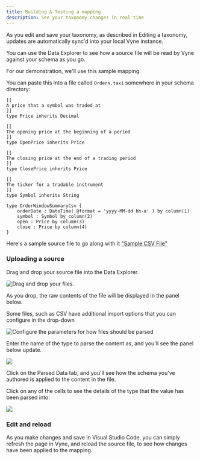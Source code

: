```yaml
---
title: Building & Testing a mapping
description: See your taxonomy changes in real time
---
```



As you edit and save your taxonomy, as described in <Link to="../editing-a-taxonomy">Editing a taxonomy</Link>, updates are automatically sync'd into your local Vyne instance.

You can use the Data Explorer to see how a source file will be read by Vyne against your schema as you go.

For our demonstration, we'll use this sample mapping:

You can paste this into a file called `Orders.taxi` somewhere in your schema directory:

```text
[[
A price that a symbol was traded at
]]
type Price inherits Decimal

[[
The opening price at the beginning of a period
]]
type OpenPrice inherits Price

[[
The closing price at the end of a trading period
]]
type ClosePrice inherits Price

[[
The ticker for a tradable instrument
]]
type Symbol inherits String

type OrderWindowSummaryCsv {
    orderDate : DateTime( @format = 'yyyy-MM-dd hh-a' ) by column(1)
    symbol : Symbol by column(2)
    open : Price by column(3)
    close : Price by column(4)
}
```

Here's a sample source file to go along with it <a href="/assets/coinbase_btcusd_single.csv" target="_blank" download>"Sample CSV File"</a>

### Uploading a source

Drag and drop your source file into the Data Explorer.

![Drag and drop your files.](/assets/image%20%2814%29.png)

As you drop, the raw contents of the file will be displayed in the panel below.

Some files, such as CSV have additional import options that you can configure in the drop-down

![Configure the parameters for how files should be parsed](/assets/image.png)

Enter the name of the type to parse the content as, and you'll see the panel below update.

![](/assets/image%20%2833%29.png)

Click on the Parsed Data tab, and you'll see how the schema you've authored is applied to the content in the file.

Click on any of the cells to see the details of the type that the value has been parsed into:

![](/assets/image%20%2839%29.png)

### Edit and reload

As you make changes and save in Visual Studio Code, you can simply refresh the page in Vyne, and reload the source file, to see how changes have been applied to the mapping.

###
